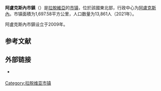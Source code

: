 {{Infobox settlement
| name                    = 阿盧克斯內市鎮
| native_name             = Alūksnes novads
| native_name_lang        = lv
| settlement_type         = [[拉脫維亞行政區劃|市镇]]
| image_skyline           = Jaunā pils.jpg
| image_caption           = 阿盧克斯內新城堡
| image_flag              = Flag of Alūksnes novads.png
| flag_size               = 145px
| image_shield            = LVA Alūksnes novads COA.png
| shield_size             = 65px
| image_map               = AluksnesNovads.png
| map_caption             = 阿盧克斯內市鎮在拉脱维亚的位置
| coordinates             = 
| coor_pinpoint           = 
| coordinates_footnotes   = 
| subdivision_type        = [[世界政區索引|国家]]
| subdivision_name        = {{LAT}}
| established_title       = 最初设立
| established_date        = 2009年
| established_title1      = 
| established_date1       = 
| seat_type               = 行政中心
| seat                    = [[阿盧克斯內|阿盧克斯內]]
| unit_pref               = Metric
| area_total_km2          = 1697.58
| area_rank               = 
| area_note               = 
| area_footnotes          = <ref name="stat_area">{{cite web | url = https://data.stat.gov.lv/pxweb/lv/OSP_PUB/START__ENV__DR__DRT/DRT010/ | title = DRT010. Reģionu, republikas pilsētu, novadu, novadu pilsētu un pagastu kopējā un sauszemes platība gada sākumā - Visas teritorijas, Rādītāji un Laika periods | language = lv | publisher = Oficiālā statistika | accessdate = 2021-07-26}}</ref>
| population_as_of        = 2021年
| population_total        = 13861
| population_density_km2  = auto
| population_note         = 
| population_footnotes    = <ref name="stat_popu">{{cite web | url = https://data.stat.gov.lv/pxweb/lv/OSP_PUB/START__POP__IR__IRS/IRD060/ | title = IRD060. Iedzīvotāju skaits pēc dzimuma reģionos, republikas pilsētās, novados, novadu pilsētās un pagastos gada sākumā - Dzimums, Teritoriālā vienība, Rādītāji un Laika periods | language = lv | publisher = Oficiālā statistika | accessdate = 2021-07-26}}</ref>
| timezone1               = 
| utc_offset1             = 
| timezone1_DST           = 
| utc_offset1_DST         = 
| postal_code_type        =
| postal_code             = 
| area_code_type          = 
| area_code               = 
| iso_code                = 
| website                 = {{URL|https://aluksne.lv/}}
| footnotes               = 
}}
'''阿盧克斯內市鎮'''（{{lang-lv|Alūksnes novads}}）是[[拉脫維亞|拉脫維亞]]的[[拉脫維亞行政區劃|市镇]]，位於該國東北部，行政中心为[[阿盧克斯內|阿盧克斯內]]。市镇面積为1,697.58平方公里，人口数量为13,861人（2021年）。

阿盧克斯內市鎮设立于2009年。

== 参考文献 ==
{{Reflist}}

== 外部链接 ==
{{commonscat|Alūksne Municipality|position=left}}
* {{Official site|https://aluksne.lv/}} {{lv}}

{{拉脱维亚行政区划}}
{{Latvia-geo-stub}}

{{DEFAULTSORT:Aluksne}}
[[Category:拉脱维亚市镇|Category:拉脱维亚市镇]]